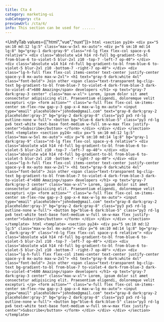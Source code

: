 ```yaml
---
title: Cta 4
category: marketing-ui
subCategory: cta
previewUrl: /cta/4/
info: This section can be used for ......
---
```


<UnifyTab values={["html","vue","nuxt"]}>
    <TabPanel value="html">
    ```html
    <section py24>
        <div px="5 sm:10 md:12 lg:5" class="max-w-5xl mx-auto">
            <div
                p="6 sm:10 md:14 lg:8" bg="gray-1 dark:gray-9" class="rd-lg flex flex-col space-y-6 relative">
                <div
                    class="absolute w14 h14 rd-full bg-gradient-to-bl from-blue-6 to-violet-5 blur-2xl z10 -top-7 -left-7 op-40">
                </div>
                <div
                    class="absolute w14 h14 rd-full bg-gradient-to-bl from-blue-6 to-violet-5 blur-2xl z10 -bottom-7 -right-7 op-40">
                </div>
                <div
                    class="lg-h-full flex flex-col items-center text-center justify-center space-y-8 mx-auto max-w-2xl">
                    <h1 text="gray-9 dark:white 4xl" class="font-bold">
                        Join other <span
                            class="text-transparent bg-clip-text bg-gradient-to-bl from-blue-7 to-violet-4 dark-from-blue-3 dark-to-violet-4">600
                            Amazing</span> developers
                    </h1>
                    <p text="gray-7 dark:gray-3 center" class="max-w-xl">
                        Lorem, ipsum dolor sit amet consectetur adipisicing elit. Praesentium eligendi, doloremque velit excepturi
                    </p>
                    <form action="" class="w-full flex flex-col sm-items-center sm-flex-row gap-y-3 gap-x-4 max-w-lg mx-auto">
                        <input type="email" placeholder="johndoe@gmail.com" text="gray-8 dark:gray-2 placeholder:gray-3" bg="gray-2 dark:gray-8" class="py3 px5 rd-lg outline-none w-full">
                        <button bg="blue-6 dark:blue-5"
                                class="py3 rd-lg px6 text-white text-base font-medium w-full sm-w-max flex justify-center">Subscribe</button>
                    </form>
                </div>
            </div>
        </div>
    </section>
    ```
    </TabPanel>
    <TabPanel value="vue">
    ```html
    <template>
        <section py24>
            <div px="5 sm:10 md:12 lg:5" class="max-w-5xl mx-auto">
                <div
                    p="6 sm:10 md:14 lg:8" bg="gray-1 dark:gray-9" class="rd-lg flex flex-col space-y-6 relative">
                    <div
                        class="absolute w14 h14 rd-full bg-gradient-to-bl from-blue-6 to-violet-5 blur-2xl z10 -top-7 -left-7 op-40">
                    </div>
                    <div
                        class="absolute w14 h14 rd-full bg-gradient-to-bl from-blue-6 to-violet-5 blur-2xl z10 -bottom-7 -right-7 op-40">
                    </div>
                    <div
                        class="lg-h-full flex flex-col items-center text-center justify-center space-y-8 mx-auto max-w-2xl">
                        <h1 text="gray-9 dark:white 4xl" class="font-bold">
                            Join other <span
                                class="text-transparent bg-clip-text bg-gradient-to-bl from-blue-7 to-violet-4 dark-from-blue-3 dark-to-violet-4">600
                                Amazing</span> developers
                        </h1>
                        <p text="gray-7 dark:gray-3 center" class="max-w-xl">
                            Lorem, ipsum dolor sit amet consectetur adipisicing elit. Praesentium eligendi, doloremque velit excepturi
                        </p>
                        <form action="" class="w-full flex flex-col sm-items-center sm-flex-row gap-y-3 gap-x-4 max-w-lg mx-auto">
                            <input type="email" placeholder="johndoe@gmail.com" text="gray-8 dark:gray-2 placeholder:gray-3" bg="gray-2 dark:gray-8" class="py3 px5 rd-lg outline-none w-full">
                            <button bg="blue-6 dark:blue-5"
                                    class="py3 rd-lg px6 text-white text-base font-medium w-full sm-w-max flex justify-center">Subscribe</button>
                        </form>
                    </div>
                </div>
            </div>
        </section>
    </template>
    ```
    </TabPanel>
    <TabPanel value="nuxt">
    ```html
    <template>
        <section py24>
            <div px="5 sm:10 md:12 lg:5" class="max-w-5xl mx-auto">
                <div
                    p="6 sm:10 md:14 lg:8" bg="gray-1 dark:gray-9" class="rd-lg flex flex-col space-y-6 relative">
                    <div
                        class="absolute w14 h14 rd-full bg-gradient-to-bl from-blue-6 to-violet-5 blur-2xl z10 -top-7 -left-7 op-40">
                    </div>
                    <div
                        class="absolute w14 h14 rd-full bg-gradient-to-bl from-blue-6 to-violet-5 blur-2xl z10 -bottom-7 -right-7 op-40">
                    </div>
                    <div
                        class="lg-h-full flex flex-col items-center text-center justify-center space-y-8 mx-auto max-w-2xl">
                        <h1 text="gray-9 dark:white 4xl" class="font-bold">
                            Join other <span
                                class="text-transparent bg-clip-text bg-gradient-to-bl from-blue-7 to-violet-4 dark-from-blue-3 dark-to-violet-4">600
                                Amazing</span> developers
                        </h1>
                        <p text="gray-7 dark:gray-3 center" class="max-w-xl">
                            Lorem, ipsum dolor sit amet consectetur adipisicing elit. Praesentium eligendi, doloremque velit excepturi
                        </p>
                        <form action="" class="w-full flex flex-col sm-items-center sm-flex-row gap-y-3 gap-x-4 max-w-lg mx-auto">
                            <input type="email" placeholder="johndoe@gmail.com" text="gray-8 dark:gray-2 placeholder:gray-3" bg="gray-2 dark:gray-8" class="py3 px5 rd-lg outline-none w-full">
                            <button bg="blue-6 dark:blue-5"
                                    class="py3 rd-lg px6 text-white text-base font-medium w-full sm-w-max flex justify-center">Subscribe</button>
                        </form>
                    </div>
                </div>
            </div>
        </section>
    </template>
    ```
    </TabPanel>
</UnifyTab>